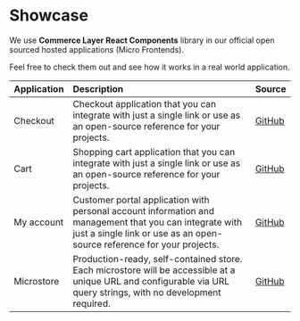 
<Meta title="Getting Started/Showcase"></Meta>

# Showcase

We use **Commerce Layer React Components** library in our official open sourced hosted applications (Micro Frontends). 

Feel free to check them out and see how it works in a real world application.


|Application|Description|Source|
|:-----------|:-----------|:----|
| Checkout | Checkout application that you can integrate with just a single link or use as an open-source reference for your projects. | [GitHub](https://github.com/commercelayer/mfe-checkout)
| Cart | Shopping cart application that you can integrate with just a single link or use as an open-source reference for your projects. | [GitHub](https://github.com/commercelayer/mfe-cart)
| My account | Customer portal application with personal account information and management that you can integrate with just a single link or use as an open-source reference for your projects. | [GitHub](https://github.com/commercelayer/mfe-my-account)
| Microstore | Production-ready, self-contained store. Each microstore will be accessible at a unique URL and configurable via URL query strings, with no development required. | [GitHub](https://github.com/commercelayer/mfe-microstore)
